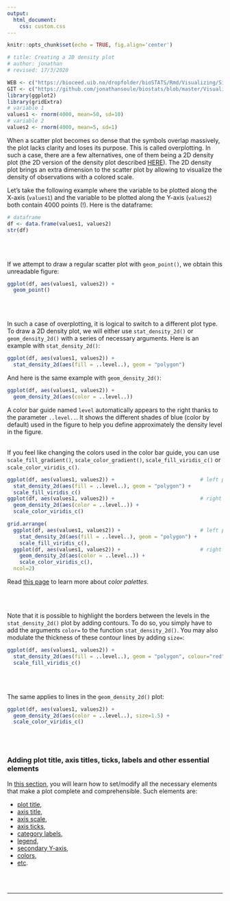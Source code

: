 ```yaml
---
output:
  html_document:
    css: custom.css
--- 
```


```r
knitr::opts_chunk$set(echo = TRUE, fig.align='center')

# title: Creating a 2D density plot
# author: jonathan
# revised: 17/3/2020 

WEB <- c("https://bioceed.uib.no/dropfolder/bioSTATS/Rmd/Visualizing/Simple/2D-density.html")
GIT <- c("https://github.com/jonathansoule/biostats/blob/master/Visualizing/Simple/2D-density.Rmd")
library(ggplot2)
library(gridExtra)
# variable 1
values1 <- rnorm(4000, mean=50, sd=10)
# variable 2
values2 <- rnorm(4000, mean=5, sd=1)
```
When a scatter plot becomes so dense that the symbols overlap massively, the plot lacks clarity and loses its purpose. This is called overplotting. In such a case, there are a few alternatives, one of them being a 2D density plot (the 2D version of the density plot described [HERE](https://biostats.w.uib.no/creating-a-density-plot/){target="_blank"}). The 2D density plot brings an extra dimension to the scatter plot by allowing to visualize the density of observations with a colored scale.

Let's take the following example where the variable to be plotted along the X-axis (`values1`) and the variable to be plotted along the Y-axis (`values2`) both contain 4000 points (!). Here is the dataframe:
```r
# dataframe
df <- data.frame(values1, values2)
str(df)
```
<br/><br/>

If we attempt to draw a regular scatter plot with `geom_point()`, we obtain this unreadable figure:
```r
ggplot(df, aes(values1, values2)) +
  geom_point()
```
<br/><br/>

In such a case of overplotting, it is logical to switch to a different plot type.
To draw a 2D density plot, we will either use `stat_density_2d()` or `geom_density_2d()` with a series of necessary arguments. Here is an example with `stat_density_2d()`:
```r
ggplot(df, aes(values1, values2)) +                       
  stat_density_2d(aes(fill = ..level..), geom = "polygon") 
```

And here is the same example with `geom_density_2d()`:
```r
ggplot(df, aes(values1, values2)) +                       
  geom_density_2d(aes(color = ..level..))
```
A color bar guide named `level` automatically appears to the right thanks to the parameter `..level..`. It shows the different shades of blue (color by default) used in the figure to help you define approximately the density level in the figure.
<br/><br/>

If you feel like changing the colors used in the color bar guide, you can use `scale_fill_gradient()`, `scale_color_gradient()`, `scale_fill_viridis_c()` or `scale_color_viridis_c()`. 
```r
ggplot(df, aes(values1, values2)) +                            # left plot with stat_density_2d
  stat_density_2d(aes(fill = ..level..), geom = "polygon") +
  scale_fill_viridis_c() 
ggplot(df, aes(values1, values2)) +                            # right plot with geom_density_2d
  geom_density_2d(aes(color = ..level..)) +
  scale_color_viridis_c()
```
```r
grid.arrange(
  ggplot(df, aes(values1, values2)) +                          # left plot with stat_density_2d
    stat_density_2d(aes(fill = ..level..), geom = "polygon") +
    scale_fill_viridis_c(), 
  ggplot(df, aes(values1, values2)) +                          # right plot with geom_density_2d
    geom_density_2d(aes(color = ..level..)) +
    scale_color_viridis_c(),
  ncol=2)
```
Read [this page](https://biostats.w.uib.no/choosing-colors-for-your-plot/){target="_blank"} to learn more about *color palettes*.

<br/><br/>

Note that it is possible to highlight the borders between the levels in the `stat_density_2d()` plot by adding contours. To do so, you simply have to add the arguments `color=` to the function `stat_density_2d()`. You may also modulate the thickness of these contour lines by adding `size=`:
```r
ggplot(df, aes(values1, values2)) +
  stat_density_2d(aes(fill = ..level..), geom = "polygon", colour="red", size = 1.5) +
  scale_fill_viridis_c()
```
<br/><br/>

The same applies to lines in the `geom_density_2d()` plot:
```r
ggplot(df, aes(values1, values2)) +
  geom_density_2d(aes(color = ..level..), size=1.5) +
  scale_color_viridis_c()
```
<br/><br/>

### Adding plot title, axis titles, ticks, labels and other essential elements

In [this section](https://biostats.w.uib.no/topics/data-visualization-with-ggplot2/essential-elements/){target="_blank"}, you will learn how to set/modify all the necessary elements that make a plot complete and comprehensible. Such elements are:

+ [plot title](https://biostats.w.uib.no/title/){target="_blank"}, 
+ [axis title](https://biostats.w.uib.no/axis-titles/){target="_blank"},
+ [axis scale](https://biostats.w.uib.no/axis-scale/){target="_blank"},
+ [axis ticks](https://biostats.w.uib.no/axis-ticks/){target="_blank"},
+ [category labels](https://biostats.w.uib.no/category-labels/){target="_blank"},
+ [legend](https://biostats.w.uib.no/legend/){target="_blank"},
+ [secondary Y-axis](https://biostats.w.uib.no/secondary-y-axis/){target="_blank"},
+ [colors](https://biostats.w.uib.no/choosing-colors-for-your-plot/){target="_blank"},
+ [etc](https://biostats.w.uib.no/topics/data-visualization-with-ggplot2/essential-elements/){target="_blank"}.

<br/><br/>

***
<!-- UNCOMMENT TO ACTIVATE
Get the Rmarkdown file corresponding to this page on [GitHub](`r GIT`){target="_blank"}.
-->
